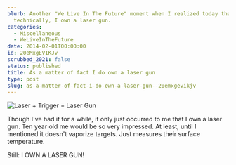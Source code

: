 ```yaml
---
blurb: Another "We Live In The Future" moment when I realized today that,
  technically, I own a laser gun.
categories:
  - Miscellaneous
  - WeLiveInTheFuture
date: 2014-02-01T00:00:00
id: 20eMxgEVIKJv
scrubbed_2021: false
status: published
title: As a matter of fact I do own a laser gun
type: post
slug: as-a-matter-of-fact-i-do-own-a-laser-gun--20emxgevikjv
---
```


![Laser + Trigger = Laser Gun](/aws-20140201--1011-01a.jpg) 

Though I've had it for a while, it only just occurred to  me that I own a laser gun. Ten year old me would be so very impressed. At least, until I mentioned it doesn't vaporize targets. Just measures their surface temperature. 

Still: I OWN A LASER GUN!